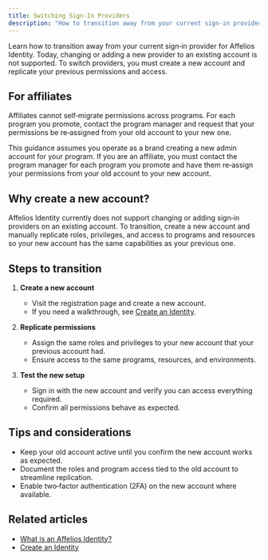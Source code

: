 ```yaml
---
title: Switching Sign‑In Providers
description: "How to transition away from your current sign‑in provider by creating a new account and replicating permissions."
---
```


Learn how to transition away from your current sign‑in provider for Affelios Identity. Today, changing or adding a new provider to an existing account is not supported. To switch providers, you must create a new account and replicate your previous permissions and access.

## For affiliates

Affiliates cannot self‑migrate permissions across programs. For each program you promote, contact the program manager and request that your permissions be re‑assigned from your old account to your new one.

<Info>
  This guidance assumes you operate as a brand creating a new admin account for your program. If you are an affiliate, you must contact the program manager for each program you promote and have them re‑assign your permissions from your old account to your new account.
</Info>

## Why create a new account?

Affelios Identity currently does not support changing or adding sign‑in providers on an existing account. To transition, create a new account and manually replicate roles, privileges, and access to programs and resources so your new account has the same capabilities as your previous one.

## Steps to transition

1. **Create a new account**
   - Visit the registration page and create a new account.
   - If you need a walkthrough, see [Create an Identity](/knowledge-base/identity/create-identity).

2. **Replicate permissions**
   - Assign the same roles and privileges to your new account that your previous account had.
   - Ensure access to the same programs, resources, and environments.

3. **Test the new setup**
   - Sign in with the new account and verify you can access everything required.
   - Confirm all permissions behave as expected.

## Tips and considerations

- Keep your old account active until you confirm the new account works as expected.
- Document the roles and program access tied to the old account to streamline replication.
- Enable two‑factor authentication (2FA) on the new account where available.

## Related articles

- [What is an Affelios Identity?](/knowledge-base/getting-started/affelios-identity)
- [Create an Identity](/knowledge-base/identity/create-identity)

